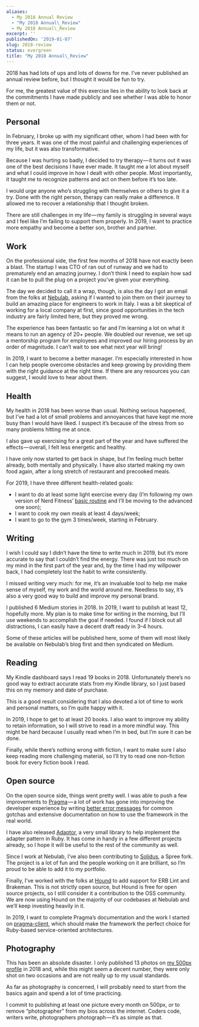 ```yaml
---
aliases:
  - My 2018 Annual Review
  - "My 2018 Annual\_Review"
  - My 2018 Annual\_Review
excerpt: ''
publishedOn: '2019-01-07'
slug: 2018-review
status: evergreen
title: "My 2018 Annual\_Review"
---
```

2018 has had lots of ups and lots of downs for me. I’ve never published an annual review before, but I thought it would be fun to try.

For me, the greatest value of this exercise lies in the ability to look back at the commitments I have made publicly and see whether I was able to honor them or not.

## Personal

In February, I broke up with my significant other, whom I had been with for three years. It was one of the most painful and challenging experiences of my life, but it was also transformative.

Because I was hurting so badly, I decided to try therapy — it turns out it was one of the best decisions I have ever made. It taught me a lot about myself and what I could improve in how I dealt with other people. Most importantly, it taught me to recognize patterns and act on them before it’s too late.

I would urge anyone who’s struggling with themselves or others to give it a try. Done with the right person, therapy can really make a difference. It allowed me to recover a relationship that I thought broken.

There are still challenges in my life — my family is struggling in several ways and I feel like I’m failing to support them properly. In 2019, I want to practice more empathy and become a better son, brother and partner.

## Work

On the professional side, the first few months of 2018 have not exactly been a blast. The startup I was CTO of ran out of runway and we had to prematurely end an amazing journey. I don’t think I need to explain how sad it can be to pull the plug on a project you’ve given your everything.

The day we decided to call it a wrap, though, is also the day I got an email from the folks at [Nebulab](https://www.nebulab.it), asking if I wanted to join them on their journey to build an amazing place for engineers to work in Italy. I was a bit skeptical of working for a local company at first, since good opportunities in the tech industry are fairly limited here, but they proved me wrong.

The experience has been fantastic so far and I’m learning a lot on what it means to run an agency of 20+ people. We doubled our revenue, we set up a mentorship program for employees and improved our hiring process by an order of magnitude. I can’t wait to see what next year will bring!

In 2019, I want to become a better manager. I’m especially interested in how I can help people overcome obstacles and keep growing by providing them with the right guidance at the right time. If there are any resources you can suggest, I would love to hear about them.

## Health

My health in 2018 has been worse than usual. Nothing serious happened, but I’ve had a lot of small problems and annoyances that have kept me more busy than I would have liked. I suspect it’s because of the stress from so many problems hitting me at once.

I also gave up exercising for a great part of the year and have suffered the effects — overall, I felt less energetic and healthy.

I have only now started to get back in shape, but I’m feeling much better already, both mentally and physically. I have also started making my own food again, after a long stretch of restaurant and precooked meals.

For 2019, I have three different health-related goals:

- I want to do at least some light exercise every day (I’m following my own version of Nerd Fitness’ [basic routine](https://www.nerdfitness.com/blog/beginner-body-weight-workout-burn-fat-build-muscle/) and I’ll be moving to the advanced one soon);
- I want to cook my own meals at least 4 days/week;
- I want to go to the gym 3 times/week, starting in February.

## Writing

I wish I could say I didn’t have the time to write much in 2019, but it’s more accurate to say that I couldn’t find the energy. There was just too much on my mind in the first part of the year and, by the time I had my willpower back, I had completely lost the habit to write consistently.

I missed writing very much: for me, it’s an invaluable tool to help me make sense of myself, my work and the world around me. Needless to say, it’s also a very good way to build and improve my personal brand.

I published 6 Medium stories in 2018. In 2019, I want to publish at least 12, hopefully more. My plan is to make time for writing in the morning, but I’ll use weekends to accomplish the goal if needed. I found if I block out all distractions, I can easily have a decent draft ready in 3–4 hours.

Some of these articles will be published here, some of them will most likely be available on Nebulab’s blog first and then syndicated on Medium.

## Reading

My Kindle dashboard says I read 19 books in 2018. Unfortunately there’s no good way to extract accurate stats from my Kindle library, so I just based this on my memory and date of purchase.

This is a good result considering that I also devoted a lot of time to work and personal matters, so I’m quite happy with it.

In 2019, I hope to get to at least 20 books. I also want to improve my ability to retain information, so I will strive to read in a more mindful way. This might be hard because I usually read when I’m in bed, but I’m sure it can be done.

Finally, while there’s nothing wrong with fiction, I want to make sure I also keep reading more challenging material, so I’ll try to read one non-fiction book for every fiction book I read.

## Open source

On the open source side, things went pretty well. I was able to push a few improvements to [Pragma](https://github.com/pragmarb) — a lot of work has gone into improving the developer experience by writing [better error messages](https://medium.com/@aldesantis/fail-better-using-errors-as-documentation-764a6bb7d71f) for common gotchas and extensive documentation on how to use the framework in the real world.

I have also released [Adaptor](https://github.com/aldesantis/adaptor/), a very small library to help implement the adapter pattern in Ruby. It has come in handy in a few different projects already, so I hope it will be useful to the rest of the community as well.

Since I work at Nebulab, I’ve also been contributing to [Solidus](https://solidus.io/), a Spree fork. The project is a lot of fun and the people working on it are brilliant, so I’m proud to be able to add it to my portfolio.

Finally, I’ve worked with the folks at [Hound](https://houndci.com) to add support for ERB Lint and Brakeman. This is not strictly open source, but Hound is free for open source projects, so I still consider it a contribution to the OSS community. We are now using Hound on the majority of our codebases at Nebulab and we’ll keep investing heavily in it.

In 2019, I want to complete Pragma’s documentation and the work I started on [pragma-client](http://github.com/pragmarb/pragma-client), which should make the framework the perfect choice for Ruby-based service-oriented architectures.

## Photography

This has been an absolute disaster. I only published 13 photos on [my 500px profile](https://500px.com/aldesantis) in 2018 and, while this might seem a decent number, they were only shot on two occasions and are not really up to my usual standards.

As far as photography is concerned, I will probably need to start from the basics again and spend a lot of time practicing.

I commit to publishing at least one picture every month on 500px, _or_ to remove “photographer” from my bios across the internet. Coders code, writers write, photographers photograph — it’s as simple as that.
